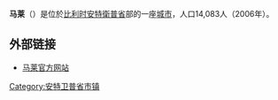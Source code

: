 {{Unreferenced|time=2018-08-13T06:17:36+00:00}}
'''马莱'''（{{lang-nl|Malle}}）是位於[[比利时|比利时]][[安特衛普省|安特衛普省]]部的一座[[城市|城市]]，人口14,083人（2006年）。

== 外部链接 ==
* [http://www.malle.be/ 马莱官方网站]

{{安特卫普省市区}}
{{Belgium-geo-stub}}
{{DEFAULTSORT:Malle}}

[[Category:安特卫普省市镇|Category:安特卫普省市镇]]
